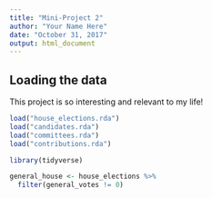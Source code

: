 ```yaml
---
title: "Mini-Project 2"
author: "Your Name Here"
date: "October 31, 2017"
output: html_document
---
```


## Loading the data

This project is so interesting and relevant to my life!

```r
load("house_elections.rda")
load("candidates.rda")
load("committees.rda")
load("contributions.rda")
```

```r
library(tidyverse)
```

```r
general_house <- house_elections %>%
  filter(general_votes != 0)
```

